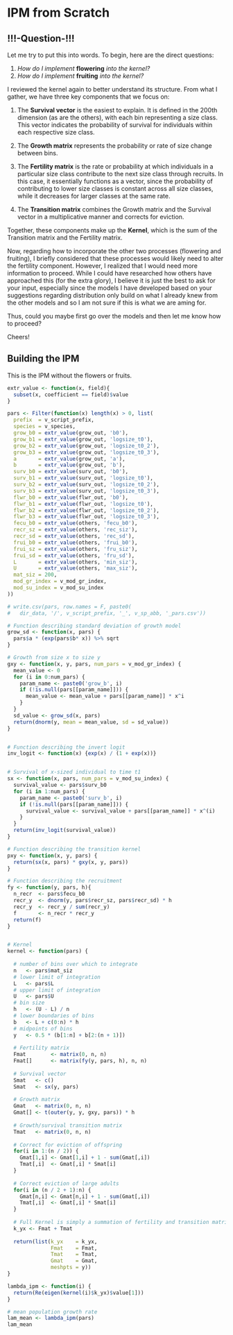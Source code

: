# IPM from Scratch {#ipm_scratch}

## !!!-Question-!!!

Let me try to put this into words. To begin, here are the direct questions:

1. *How do I implement* **flowering** *into the kernel?*
2. *How do I implement* **fruiting** *into the kernel?*

I reviewed the kernel again to better understand its structure. From what I gather, we have three key components that we focus on:

1. The **Survival vector** is the easiest to explain. It is defined in the 200th dimension (as are the others), with each bin representing a size class. This vector indicates the probability of survival for individuals within each respective size class.
2. The **Growth matrix** represents the probability or rate of size change between bins.
3. The **Fertility matrix** is the rate or probability at which individuals in a particular size class contribute to the next size class through recruits. In this case, it essentially functions as a vector, since the probability of contributing to lower size classes is constant across all size classes, while it decreases for larger classes at the same rate.

4. The **Transition matrix** combines the Growth matrix and the Survival vector in a multiplicative manner and corrects for eviction.

Together, these components make up the **Kernel**, which is the sum of the Transition matrix and the Fertility matrix.

Now, regarding how to incorporate the other two processes (flowering and fruiting), I briefly considered that these processes would likely need to alter the fertility component. However, I realized that I would need more information to proceed. While I could have researched how others have approached this (for the extra glory), I believe it is just the best to ask for your input, especially since the models I have developed based on your suggestions regarding distribution only build on what I already knew from the other models and so I am not sure if this is what we are aming for.

Thus, could you maybe first go over the models and then let me know how to proceed? 

Cheers!


## Building the IPM

This is the IPM without the flowers or fruits.

```r
extr_value <- function(x, field){
  subset(x, coefficient == field)$value
}

pars <- Filter(function(x) length(x) > 0, list(
  prefix  = v_script_prefix,
  species = v_species,
  grow_b0 = extr_value(grow_out, 'b0'),
  grow_b1 = extr_value(grow_out, 'logsize_t0'),
  grow_b2 = extr_value(grow_out, 'logsize_t0_2'),
  grow_b3 = extr_value(grow_out, 'logsize_t0_3'),
  a       = extr_value(grow_out, 'a'),
  b       = extr_value(grow_out, 'b'),
  surv_b0 = extr_value(surv_out, 'b0'),
  surv_b1 = extr_value(surv_out, 'logsize_t0'),
  surv_b2 = extr_value(surv_out, 'logsize_t0_2'),
  surv_b3 = extr_value(surv_out, 'logsize_t0_3'),
  flwr_b0 = extr_value(flwr_out, 'b0'),
  flwr_b1 = extr_value(flwr_out, 'logsize_t0'),
  flwr_b2 = extr_value(flwr_out, 'logsize_t0_2'),
  flwr_b3 = extr_value(flwr_out, 'logsize_t0_3'),
  fecu_b0 = extr_value(others, 'fecu_b0'),
  recr_sz = extr_value(others, 'rec_siz'),
  recr_sd = extr_value(others, 'rec_sd'),
  frui_b0 = extr_value(others, 'frui_b0'),
  frui_sz = extr_value(others, 'fru_siz'),
  frui_sd = extr_value(others, 'fru_sd'),
  L       = extr_value(others, 'min_siz'),
  U       = extr_value(others, 'max_siz'),
  mat_siz = 200,
  mod_gr_index = v_mod_gr_index,
  mod_su_index = v_mod_su_index
))

# write.csv(pars, row.names = F, paste0(
#   dir_data, '/', v_script_prefix, '_', v_sp_abb, '_pars.csv'))

# Function describing standard deviation of growth model
grow_sd <- function(x, pars) {
  pars$a * (exp(pars$b* x)) %>% sqrt 
}

# Growth from size x to size y
gxy <- function(x, y, pars, num_pars = v_mod_gr_index) {
  mean_value <- 0
  for (i in 0:num_pars) {
    param_name <- paste0('grow_b', i)
    if (!is.null(pars[[param_name]])) {
      mean_value <- mean_value + pars[[param_name]] * x^i
    }
  }
  sd_value <- grow_sd(x, pars)
  return(dnorm(y, mean = mean_value, sd = sd_value))
}


# Function describing the invert logit
inv_logit <- function(x) {exp(x) / (1 + exp(x))}


# Survival of x-sized individual to time t1
sx <- function(x, pars, num_pars = v_mod_su_index) {
  survival_value <- pars$surv_b0
  for (i in 1:num_pars) {
    param_name <- paste0('surv_b', i)
    if (!is.null(pars[[param_name]])) {
      survival_value <- survival_value + pars[[param_name]] * x^(i)
    }
  }
  return(inv_logit(survival_value))
}

# Function describing the transition kernel
pxy <- function(x, y, pars) {
  return(sx(x, pars) * gxy(x, y, pars))
}

# Function describing the recruitment 
fy <- function(y, pars, h){
  n_recr  <- pars$fecu_b0
  recr_y  <- dnorm(y, pars$recr_sz, pars$recr_sd) * h
  recr_y  <- recr_y / sum(recr_y)
  f       <- n_recr * recr_y
  return(f)
}


# Kernel
kernel <- function(pars) {
  
  # number of bins over which to integrate
  n   <- pars$mat_siz 
  # lower limit of integration
  L   <- pars$L  
  # upper limit of integration
  U   <- pars$U       
  # bin size
  h   <- (U - L) / n  
  # lower boundaries of bins
  b   <- L + c(0:n) * h             
  # midpoints of bins
  y   <- 0.5 * (b[1:n] + b[2:(n + 1)]) 
  
  # Fertility matrix
  Fmat        <- matrix(0, n, n)
  Fmat[]      <- matrix(fy(y, pars, h), n, n)
  
  # Survival vector
  Smat   <- c()
  Smat   <- sx(y, pars)
  
  # Growth matrix
  Gmat   <- matrix(0, n, n)
  Gmat[] <- t(outer(y, y, gxy, pars)) * h
  
  # Growth/survival transition matrix
  Tmat   <- matrix(0, n, n)
  
  # Correct for eviction of offspring
  for(i in 1:(n / 2)) {
    Gmat[1,i] <- Gmat[1,i] + 1 - sum(Gmat[,i])
    Tmat[,i]  <- Gmat[,i] * Smat[i]
  }
  
  # Correct eviction of large adults
  for(i in (n / 2 + 1):n) {
    Gmat[n,i] <- Gmat[n,i] + 1 - sum(Gmat[,i])
    Tmat[,i]  <- Gmat[,i] * Smat[i]
  }
  
  # Full Kernel is simply a summation of fertility and transition matrices
  k_yx <- Fmat + Tmat
  
  return(list(k_yx    = k_yx,
              Fmat    = Fmat,
              Tmat    = Tmat,
              Gmat    = Gmat,
              meshpts = y))
}

lambda_ipm <- function(i) {
  return(Re(eigen(kernel(i)$k_yx)$value[1]))
}

# mean population growth rate
lam_mean <- lambda_ipm(pars)
lam_mean
```

